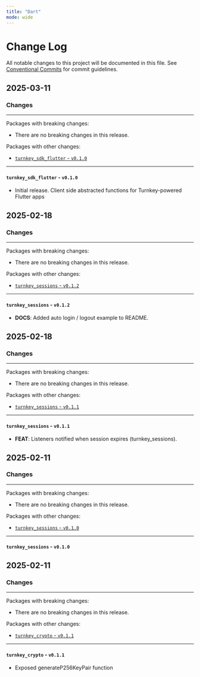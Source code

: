 ```yaml
---
title: "Dart"
mode: wide
---
```


# Change Log

All notable changes to this project will be documented in this file.
See [Conventional Commits](https://conventionalcommits.org) for commit guidelines.

## 2025-03-11

### Changes

---

Packages with breaking changes:

- There are no breaking changes in this release.

Packages with other changes:

- [`turnkey_sdk_flutter` - `v0.1.0`](#turnkey_sdk_flutter---v010)

---

#### `turnkey_sdk_flutter` - `v0.1.0`

- Initial release. Client side abstracted functions for Turnkey-powered Flutter apps

## 2025-02-18

### Changes

---

Packages with breaking changes:

- There are no breaking changes in this release.

Packages with other changes:

- [`turnkey_sessions` - `v0.1.2`](#turnkey_sessions---v012)

---

#### `turnkey_sessions` - `v0.1.2`

- **DOCS**: Added auto login / logout example to README.

## 2025-02-18

### Changes

---

Packages with breaking changes:

- There are no breaking changes in this release.

Packages with other changes:

- [`turnkey_sessions` - `v0.1.1`](#turnkey_sessions---v011)

---

#### `turnkey_sessions` - `v0.1.1`

- **FEAT**: Listeners notified when session expires (turnkey_sessions).

## 2025-02-11

### Changes

---

Packages with breaking changes:

- There are no breaking changes in this release.

Packages with other changes:

- [`turnkey_sessions` - `v0.1.0`](#turnkey_sessions---v010)

---

#### `turnkey_sessions` - `v0.1.0`

## 2025-02-11

### Changes

---

Packages with breaking changes:

- There are no breaking changes in this release.

Packages with other changes:

- [`turnkey_crypto` - `v0.1.1`](#turnkey_crypto---v011)

---

#### `turnkey_crypto` - `v0.1.1`

- Exposed generateP256KeyPair function
